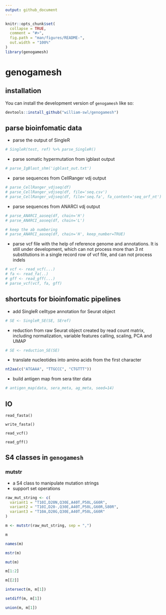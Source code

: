 ```yaml
---
output: github_document
---
```


<!-- README.md is generated from README.Rmd. Please edit that file -->

```r
knitr::opts_chunk$set(
  collapse = TRUE,
  comment = "#>",
  fig.path = "man/figures/README-",
  out.width = "100%"
)
library(genogamesh)
```

# genogamesh

<!-- badges: start -->
<!-- badges: end -->


## installation

You can install the development version of `genogamesh` like so:

``` r
devtools::install_github("william-swl/genogamesh")
```

## parse bioinfomatic data

- parse the output of SingleR

```r
# SingleR(test, ref) %>% parse_SingleR()
```

-  parse somatic hypermutation from igblast output

```r
# parse_IgBlast_shm('igblast_out.txt')
```

- parse sequences from CellRanger vdj output
```r
# parse_CellRanger_vdjseq(df)
# parse_CellRanger_vdjseq(df, file='seq.csv')
# parse_CellRanger_vdjseq(df, file='seq.fa', fa_content='seq_orf_nt')
```

- parse sequences from ANARCI vdj output
```r
# parse_ANARCI_aaseq(df, chain='H')
# parse_ANARCI_aaseq(df, chain='L')

# keep the ab numbering
# parse_ANARCI_aaseq(df, chain='H', keep_number=TRUE)
```

- parse vcf file with the help of reference genome and annotations. It is still 
under development, which can not process more than 3 nt substitutions in 
a single record row of vcf file, and can not process indels

```r
# vcf <- read_vcf(...)
# fa <- read_fa(..)
# gff <- read_gff(...)
# parse_vcf(vcf, fa, gff)
```


## shortcuts for bioinfomatic pipelines

- add SingleR celltype annotation for Seurat object
```r
# SE <- SingleR_SE(SE, SEref)
```

- reduction from raw Seurat object created by read count matrix, including
normalization, variable features calling, scaling, PCA and UMAP
```r
# SE <- reduction_SE(SE)
```

- translate nucleotides into amino acids from the first character

```r
nt2aa(c("ATGAAA", "TTGCCC", "CTGTTT"))
```

- build antigen map from sera titer data

```r
# antigen_map(data, sera_meta, ag_meta, seed=14)
```

## IO

```
read_fasta()

write_fasta()

read_vcf()

read_gff()
```



## S4 classes in `genogamesh`
### mutstr
- a S4 class to manipulate mutation strings
- support set operations

``` r
raw_mut_string <- c(
  variant1 = "T10I,D20N,Q30E,A40T,P50L,G60R",
  variant2 = "T10I,D20-,Q30E,A40T,P50L,G60R,S80R",
  variant3 = "T10A,D20G,Q30E,A40T,P50L,G60R"
)

m <- mutstr(raw_mut_string, sep = ",")

m

names(m)

mstr(m)

mut(m)

m[1:2]

m[[2]]

intersect(m, m[1])

setdiff(m, m[1])

union(m, m[1])
```

